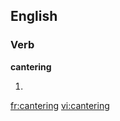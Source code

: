 
==English==

===Verb===
'''cantering'''

# {{present participle of|[[canter]]}}

[[fr:cantering]]
[[vi:cantering]]